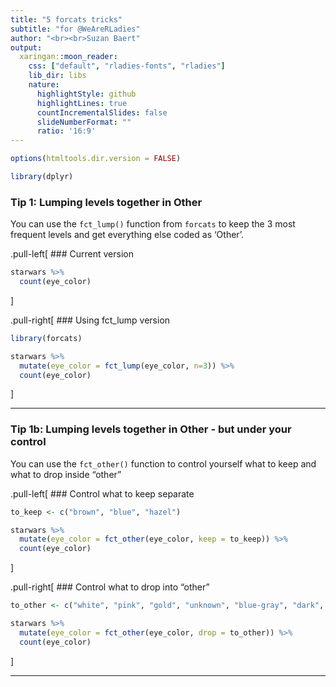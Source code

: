 ```yaml
---
title: "5 forcats tricks"
subtitle: "for @WeAreRLadies"
author: "<br><br>Suzan Baert"
output:
  xaringan::moon_reader:
    css: ["default", "rladies-fonts", "rladies"]
    lib_dir: libs
    nature:
      highlightStyle: github
      highlightLines: true
      countIncrementalSlides: false
      slideNumberFormat: ""
      ratio: '16:9'
---
```


```r
options(htmltools.dir.version = FALSE)

library(dplyr)
```



### Tip 1: Lumping levels together in Other

You can use the `fct_lump()` function from `forcats` to keep the 3 most frequent levels and get everything else coded as 'Other'.


.pull-left[
### Current version

```r
starwars %>% 
  count(eye_color)
```
]


.pull-right[
### Using fct_lump version

```r
library(forcats)

starwars %>% 
  mutate(eye_color = fct_lump(eye_color, n=3)) %>% 
  count(eye_color)

```
]


---

### Tip 1b: Lumping levels together in Other - but under your control

You can use the `fct_other()` function to control yourself what to keep and what to drop inside "other"


.pull-left[
### Control what to keep separate

```r
to_keep <- c("brown", "blue", "hazel")

starwars %>% 
  mutate(eye_color = fct_other(eye_color, keep = to_keep)) %>% 
  count(eye_color)

```

]



.pull-right[
### Control what to drop into "other"

```r
to_other <- c("white", "pink", "gold", "unknown", "blue-gray", "dark", "green, yellow", "red, blue")

starwars %>% 
  mutate(eye_color = fct_other(eye_color, drop = to_other)) %>% 
  count(eye_color)
```

]

---